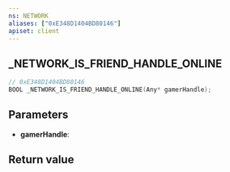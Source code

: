 ```yaml
---
ns: NETWORK
aliases: ["0xE348D1404BD80146"]
apiset: client
---
```

## _NETWORK_IS_FRIEND_HANDLE_ONLINE

```c
// 0xE348D1404BD80146
BOOL _NETWORK_IS_FRIEND_HANDLE_ONLINE(Any* gamerHandle);
```


## Parameters
* **gamerHandle**:

## Return value